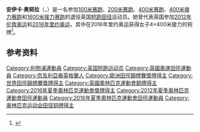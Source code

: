 '''安伊卡·奥努拉'''（{{lang-en|Anyika Onuora}}，{{bd|1984年|10月28日||}}）是一名参加[[100米赛跑|100米赛跑]]、[[200米赛跑|200米赛跑]]、[[400米赛跑|400米赛跑]]、[[400米接力赛跑|400米接力赛跑]]和[[1600米接力赛跑|1600米接力赛跑]]的退役英国[[短跑|短跑]][[田径|田径]]运动员。她曾代表英国参加[[2012年夏季奥林匹克运动会|2012年伦敦奥运]]和[[2016年夏季奥林匹克运动会|2016年里约奥运]]，其中在2016年里约奥运获得女子4×400米接力的铜牌<ref>{{cite web|url=https://www.sports-reference.com/olympics/athletes/on/anyika-onuora-1.html|title=Anyika Onuora|work=Sport Reference|accessdate=2020-09-10|archiveurl=https://web.archive.org/web/20121215191919/http://www.sports-reference.com/olympics/athletes/on/anyika-onuora-1.html|archivedate=2012-12-15|dead-url=yes}}</ref>。

==参考资料==
{{reflist}}

{{Authority control}}

{{DEFAULTSORT:Onuora, Anyika}}
[[Category:利物浦運動員|Category:利物浦運動員]]
[[Category:英国短跑运动员|Category:英国短跑运动员]]
[[Category:英國奧運田徑運動員|Category:英國奧運田徑運動員]]
[[Category:奈及利亞裔英格蘭人|Category:奈及利亞裔英格蘭人]]
[[Category:歐洲田徑錦標賽獎牌得主|Category:歐洲田徑錦標賽獎牌得主]]
[[Category:世界田徑錦標賽獎牌得主|Category:世界田徑錦標賽獎牌得主]]
[[Category:英國奧林匹克運動會銅牌得主|Category:英國奧林匹克運動會銅牌得主]]
[[Category:2016年夏季奧林匹克運動會獎牌得主|Category:2016年夏季奧林匹克運動會獎牌得主]]
[[Category:2012年夏季奧林匹克運動會田徑運動員|Category:2012年夏季奧林匹克運動會田徑運動員]]
[[Category:2016年夏季奧林匹克運動會田徑運動員|Category:2016年夏季奧林匹克運動會田徑運動員]]
[[Category:奥林匹克运动会田径铜牌得主|Category:奥林匹克运动会田径铜牌得主]]

{{英国体育人物小作品}}